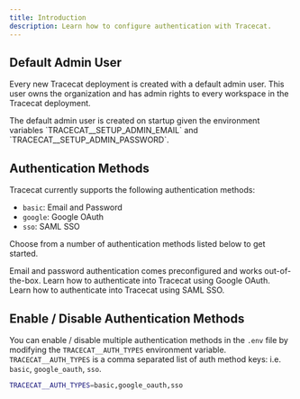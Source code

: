 ```yaml
---
title: Introduction
description: Learn how to configure authentication with Tracecat.
---
```


## Default Admin User

Every new Tracecat deployment is created with a default admin user.
This user owns the organization and has admin rights to every workspace in the Tracecat deployment.

<Note>
  The default admin user is created on startup given the environment variables `TRACECAT__SETUP_ADMIN_EMAIL` and `TRACECAT__SETUP_ADMIN_PASSWORD`.
</Note>

## Authentication Methods

Tracecat currently supports the following authentication methods:

- `basic`: Email and Password
- `google`: Google OAuth
- `sso`: SAML SSO

Choose from a number of authentication methods listed below to get started.

<CardGroup cols={2}>
  <Card
    title="Basic Auth"
    icon="lock"
    href="/self-hosting/authentication/basic"
  >
    Email and password authentication comes preconfigured and works
    out-of-the-box.
  </Card>
  <Card
    title="Google OAuth"
    icon="google"
    href="/self-hosting/authentication/google"
  >
    Learn how to authenticate into Tracecat using Google OAuth.
  </Card>
  <Card
    title="SAML SSO"
    icon="key"
    href="/self-hosting/authentication/sso"
  >
    Learn how to authenticate into Tracecat using SAML SSO.
  </Card>
</CardGroup>

## Enable / Disable Authentication Methods

You can enable / disable multiple authentication methods in the `.env` file by modifying the `TRACECAT__AUTH_TYPES` environment variable.
`TRACECAT__AUTH_TYPES` is a comma separated list of auth method keys: i.e. `basic`, `google_oauth`, `sso`.

```bash
TRACECAT__AUTH_TYPES=basic,google_oauth,sso
```
